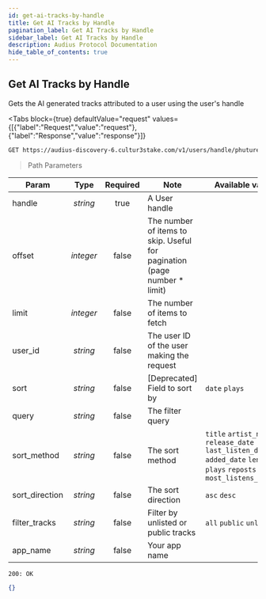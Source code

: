 ```yaml
---
id: get-ai-tracks-by-handle
title: Get AI Tracks by Handle
pagination_label: Get AI Tracks by Handle
sidebar_label: Get AI Tracks by Handle
description: Audius Protocol Documentation
hide_table_of_contents: true
---
```



## Get AI Tracks by Handle

Gets the AI generated tracks attributed to a user using the user's handle

<Tabs
  block={true}
  defaultValue="request"
  values={[{"label":"Request","value":"request"},{"label":"Response","value":"response"}]}
>
<TabItem value="request">

```bash
GET https://audius-discovery-6.cultur3stake.com/v1/users/handle/phuture/tracks/ai_attributed?app_name=EXAMPLEAPP HTTP/1.1
```

> Path Parameters

| Param          |   Type    | Required | Note                                                                      | Available values                                                                                                               |
| -------------- | :-------: | :------: | ------------------------------------------------------------------------- | ------------------------------------------------------------------------------------------------------------------------------ |
| handle         | _string_  |   true   | A User handle                                                             |
| offset         | _integer_ |  false   | The number of items to skip. Useful for pagination (page number \* limit) |
| limit          | _integer_ |  false   | The number of items to fetch                                              |
| user_id        | _string_  |  false   | The user ID of the user making the request                                |
| sort           | _string_  |  false   | [Deprecated] Field to sort by                                             | `date` `plays`                                                                                                                 |
| query          | _string_  |  false   | The filter query                                                          |
| sort_method    | _string_  |  false   | The sort method                                                           | `title` `artist_name` `release_date` `last_listen_date` `added_date` `length` `plays` `reposts` `saves` `most_listens_by_user` |
| sort_direction | _string_  |  false   | The sort direction                                                        | `asc` `desc`                                                                                                                   |
| filter_tracks  | _string_  |  false   | Filter by unlisted or public tracks                                       | `all` `public` `unlisted`                                                                                                      |
| app_name       | _string_  |  false   | Your app name                                                             |

</TabItem>
<TabItem value="response">

`200: OK`

```json
{}
```

</TabItem>
</Tabs>
